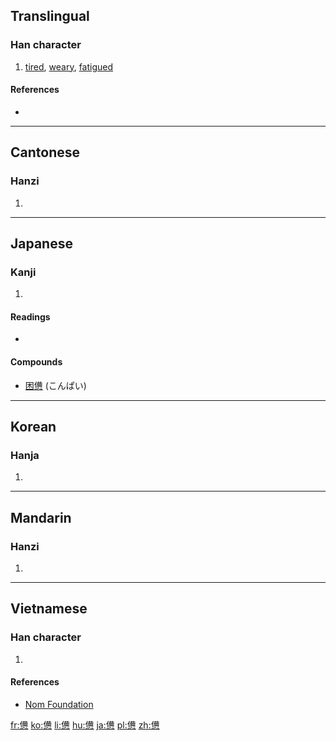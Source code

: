 {{also|惫}}
==Translingual==

===Han character===
{{Han char|rn=61|rad=心|as=12|sn=16|four=2433<sub>2</sub>|canj=人月心 (OBP)|ids=⿱[[備]][[心]]}}

# [[tired]], [[weary]], [[fatigued]]

====References====
* {{Han ref|kx=0402.020|dkj=11195|dj=0742.040|hdz=42350.120|uh=618A|ud=24970|bh=BECE|bd=48846}}

----

==Cantonese==

===Hanzi===
{{yue-hanzi|jyut=[[baai6]], [[bei6]]|y=baai6, bei6|sim=惫}}

# {{defn|lang=yue|sort=心12}}

----

==Japanese==

===Kanji===
{{ja-kanji|grade=uc|rs=心12}}

# {{defn|lang=ja|sort=心12}}

====Readings====
* {{ja-readings|on=[[はい]] (hai), [[へい]] (hei)|kun=[[つかれる]] (tsukareru)}}

====Compounds====
* [[困憊]] (こんぱい)

----

==Korean==

===Hanja===
{{ko-hanja|hangeul=비|eumhun=|rv=bi|mr=pi|y=pi}}

# {{defn|lang=ko|sort=心12}}

----

==Mandarin==

===Hanzi===
{{cmn-hanzi|sim=惫|pin=[[bèi]] ([[bei4]])|wg=pei<sup>4</sup>}}

# {{defn|lang=cmn|sort=心12}}

----

==Vietnamese==

===Han character===
{{vi-readings|rs=心12| hanviet = bị}}

# {{defn|lang=vi|sort=心12}}

====References====
*[http://nomfoundation.org/common/nom_details.php?codepoint=618a Nom Foundation]

[[fr:憊]]
[[ko:憊]]
[[li:憊]]
[[hu:憊]]
[[ja:憊]]
[[pl:憊]]
[[zh:憊]]